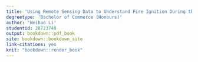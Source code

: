 ```yaml
---
title: 'Using Remote Sensing Data to Understand Fire Ignition During the 2019-2020 Australia Bushfire Season'
degreetype: 'Bachelor of Commerce (Honours)'
author: 'Weihao Li'
studentid: 28723740
output: bookdown::pdf_book
site: bookdown::bookdown_site
link-citations: yes
knit: "bookdown::render_book"
---
```


<!-- 
Edit these lines as appropriate.
The actual thesis content is in several Rmd files.

You'll need to edit the _bookdown.yml file to set the order in which you'd like them to appear. 

If you have specific LaTeX packages to add, put them in monashthesis.tex.

You will need to ensure you have installed the knitr and bookdown packages for R.

You will also need LaTeX installed on your computer.
-->

